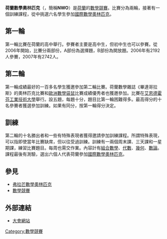 '''荷蘭數學奧林匹克'''（{{lang|nl|'''Nederlandse Wiskunde Olympiade'''}}，簡稱'''NWO'''）是[[荷蘭|荷蘭]]的[[數學競賽|數學競賽]]。比賽分為兩輪，接著有一個訓練課程，從中挑選六名學生參加[[國際數學奧林匹克|國際數學奧林匹克]]。

==第一輪==
第一輪比賽在荷蘭的高中舉行。參賽者主要是高中生，但初中生也可以參賽。從2006年開始，比賽分兩部份，A部份為選擇題，B部份為開放題。2006年有2192人參賽，2007年有2742人。

==第二輪==
第一輪成績最好的一百多名學生獲邀參加第二輪比賽。荷蘭數學雜誌《畢達哥拉斯》的奧林匹克比賽和[[歐洲數學袋鼠|歐洲數學袋鼠]]比賽成績優秀者也獲邀參加。比賽在[[艾恩德霍芬工業技術大學|艾恩德霍芬工業技術大學]]舉行。設五題，每題十分，題目比第一輪困難得多。最高得分的十名參賽者獲選參加訓練。如果有同分，按第一輪得分決定。

==訓練==
第二輪的十名勝出者和一些有特殊表現者獲得邀請參加訓練課程。所謂特殊表現，可以指即使當年比賽缺席，但以往受過訓練。訓練有一兩個周末課、三天課和一星期課，練習比賽題目。每周也需交作業。內容計有[[組合數學|組合數學]]、[[代數|代數]]、[[幾何|幾何]]、[[數論|數論]]。課程最後有測驗，選出六個人代表荷蘭參加[[國際數學奧林匹克|國際數學奧林匹克]]。

==參見==
*[[弗拉芒數學奧林匹克|弗拉芒數學奧林匹克]]
*[[數學競賽|數學競賽]]

==外部連結==
* {{nl}}[http://www.wiskundeolympiade.nl/ 大會網站] {{Wayback|url=http://www.wiskundeolympiade.nl/ |date=20080501075016 }}
[[Category:數學競賽|Category:數學競賽]]